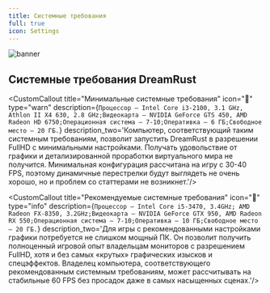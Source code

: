 ```yaml
---
title: Системные требования
full: true
icon: Settings
---
```


![banner](https://s3.dreamrusttop.ru/dream/images/wiki_banner-1.png)

## Системные требования DreamRust

<CustomCallout title="Минимальные системные требования" icon="📙" type="warn" description={`Процессор – Intel Core i3-2100, 3.1 GHz, Athlon II X4 630, 2.8 GHz;Видеокарта – NVIDIA GeForce GTS 450, AMD Radeon HD 6750;Операционная система – 7-10;Оперативка – 6 ГБ;Свободное место – 20 ГБ.`} description_two='Компьютер, соответствующий таким системным требованиям, позволит
запустить DreamRust в разрешении FullHD с минимальными
настройками. Получать удовольствие от графики и детализированной
проработки виртуального мира не получится. Минимальная
конфигурация рассчитана на игру с 30-40 FPS, поэтому динамичные
перестрелки будут выглядеть не очень хорошо, но и проблем со
статтерами не возникнет.'/>

<CustomCallout title="Рекомендуемые системные требования" icon="📗" type="info" description={`Процессор – Intel Core i5-3470, 3.4GHz; AMD Radeon FX-8350, 3.2GHz;Видеокарта – NVIDIA GeForce GTX 950, AMD Radeon RX 550;Операционная система – 7-10;Оперативка – 10 ГБ;Свободное место – 20 ГБ.`} description_two='Для игры с рекомендованными настройками графики потребуется не слишком мощный ПК. Он позволит получить полноценный игровой опыт владельцам мониторов с разрешением FullHD, хотя и без самых «крутых» графических изысков и спецэффектов. Владелец компьютера, соответствующего рекомендованным системным требованиям, может рассчитывать на стабильные 60 FPS без просадок даже в самых насыщенных сценах.'/>
